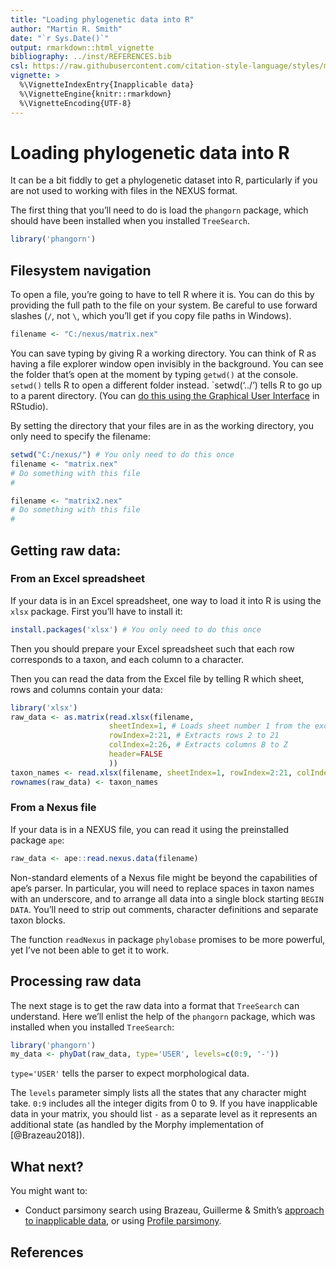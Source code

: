 ```yaml
---
title: "Loading phylogenetic data into R"
author: "Martin R. Smith"
date: "`r Sys.Date()`"
output: rmarkdown::html_vignette
bibliography: ../inst/REFERENCES.bib
csl: https://raw.githubusercontent.com/citation-style-language/styles/master/apa-old-doi-prefix.csl
vignette: >
  %\VignetteIndexEntry{Inapplicable data}
  %\VignetteEngine{knitr::rmarkdown}
  %\VignetteEncoding{UTF-8}
---
```


# Loading phylogenetic data into R

It can be a bit fiddly to get a phylogenetic dataset into R, particularly if you are not used to working with files in the NEXUS format.

The first thing that you'll need to do is load the `phangorn` package, which should have been installed when you installed `TreeSearch`.

```r
library('phangorn')
```

## Filesystem navigation
To open a file, you're going to have to tell R where it is. 
You can do this by providing the full path to the file on your system.  Be careful to use forward slashes (`/`, not `\`, which 
you'll get if you copy file paths in Windows).

```r
filename <- "C:/nexus/matrix.nex"
```

You can save typing by giving R a working directory.  You can 
think of R as having a file explorer window open invisibly in the
background.  You can see the folder that's open at the moment by typing `getwd()` at the console.  `setwd()` tells R to open a different
folder instead.  `setwd('../') tells R to go up to a parent directory.  (You can [do this using the  Graphical User Interface ](https://dss.princeton.edu/training/RStudio101.pdf) in RStudio).

By setting the directory that your files are in as the working directory, you only need to specify the filename:

```r 
setwd("C:/nexus/") # You only need to do this once
filename <- "matrix.nex"
# Do something with this file
#

filename <- "matrix2.nex"
# Do something with this file
#
```

## Getting raw data:

### From an Excel spreadsheet

If your data is in an Excel spreadsheet, one way to load it into R is using the `xlsx` package.  First you'll have to install it:
```r
install.packages('xlsx') # You only need to do this once
```
Then you should prepare your Excel spreadsheet such that each row corresponds to a taxon, and each column to a character.

Then you can read the data from the Excel file by telling R which sheet, rows and columns contain your data:

```R
library('xlsx')
raw_data <- as.matrix(read.xlsx(filename, 
                      sheetIndex=1, # Loads sheet number 1 from the excel file
                      rowIndex=2:21, # Extracts rows 2 to 21
                      colIndex=2:26, # Extracts columns B to Z
                      header=FALSE
                      ))
taxon_names <- read.xlsx(filename, sheetIndex=1, rowIndex=2:21, colIndex=1, as.data.frame=FALSE) # In this example, the names of taxa are in column 1
rownames(raw_data) <- taxon_names
```

### From a Nexus file
If your data is in a NEXUS file, you can read it using the preinstalled package `ape`:

```R
raw_data <- ape::read.nexus.data(filename)
```

Non-standard elements of a Nexus file might be beyond 
the capabilities of ape's parser.  In particular, you will need to replace spaces in 
taxon names with an underscore, and to arrange all data into 
a single block starting `BEGIN DATA`.  You'll need to strip out comments, 
character definitions and separate taxon blocks.  

The function `readNexus` in package `phylobase` promises to be more powerful,
yet I've not been able to get it to work.

## Processing raw data

The next stage is to get the raw data into a format that `TreeSearch` can understand.  Here we'll enlist the help of the
`phangorn` package, which was installed when you installed `TreeSearch`:

```R
library('phangorn')
my_data <- phyDat(raw_data, type='USER', levels=c(0:9, '-'))
```

`type='USER'` tells the parser to expect morphological data.

The `levels` parameter simply lists all the states that any character might take.  `0:9` 
includes all the integer digits from 0 to 9.  If you have inapplicable data
in your matrix, you should list `-` as a separate level as it represents 
an additional state (as handled by the Morphy implementation of [@Brazeau2018]).

## What next?

You might want to:

- Conduct parsimony search using Brazeau, Guillerme & Smith's [approach to inapplicable data](inapplicable.html), or using [Profile parsimony](profile.html).


## References
